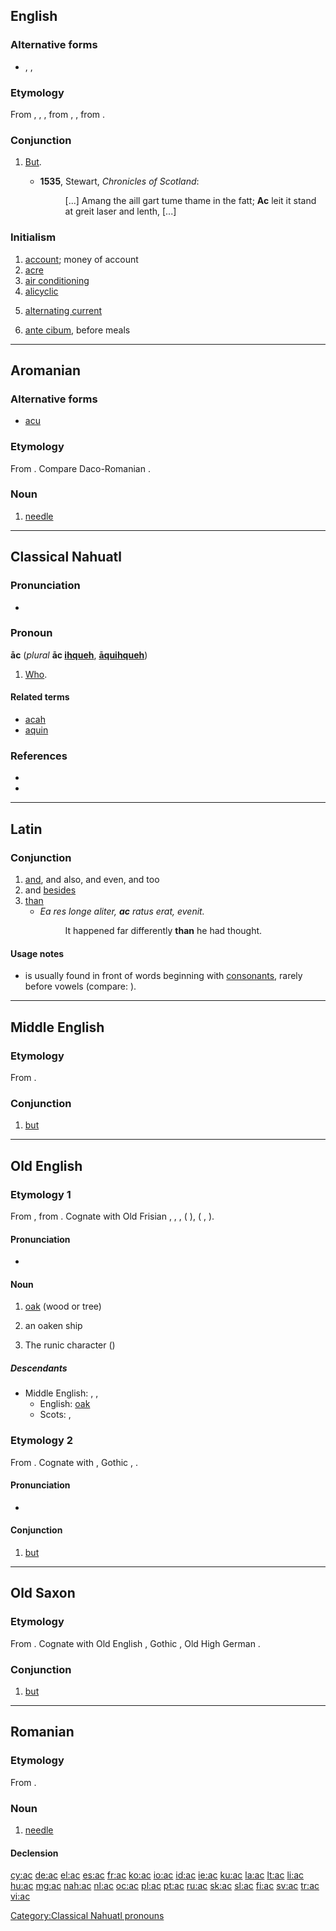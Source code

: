 {{also|Appendix:Variations of "ac"}}
==English==

===Alternative forms===
* {{l/en|oc}}, {{l/en|occ}}, {{l/en|ok}}

===Etymology===
From {{etyl|enm|en}}, {{term|ac|lang=enm}}, {{term|oc|lang=enm}}, from {{etyl|ang|en}} {{term|ac|lang=ang}}, {{term|oc||but, for, because|pos=conjunction|lang=ang}}, from {{etyl|gem-pro|en}} {{recons|ak||but, moveover|lang=gem-pro}}.

===Conjunction===
{{en-conjunction}}

# {{context|obsolete|dialectal|Scotland|lang=en}} [[but|But]].
#* '''1535''', Stewart, ''Chronicles of Scotland'':
#*: [...] Amang the aill gart tume thame in the fatt; '''Ac''' leit it stand at greit laser and lenth, [...]

===Initialism===
{{head|en|initialism}}


# [[account]]; money of account
# [[acre]]
# [[air conditioning]]
# [[alicyclic]]
# {{context|electricity|lang=en}} [[alternating current]]
# {{context|medical|lang=en}} [[ante cibum]], before meals

----

==Aromanian==

===Alternative forms===
* [[acu]]

===Etymology===
From {{etyl|la|rup}} {{term|acus|lang=la}}. Compare Daco-Romanian {{term|ac|lang=ro}}.

===Noun===
{{head|rup|noun}}

# [[needle]]

----

==Classical Nahuatl==

===Pronunciation===
* {{IPA|/aːk/|lang=nci}}

===Pronoun===
'''āc''' (''plural'' '''āc [[ihqueh]]''', '''[[aquihqueh|āquihqueh]]''')

# [[who|Who]].

====Related terms====
* [[acah]]
* [[aquin]]

===References===
* {{reference-book |author=Karttunen, Frances |year=1983 |title=An Analytical Dictionary of Nahuatl |location=Austin |publisher=University of Texas Press |pages=p. 1}}
* {{reference-book |author=Lockhart, James |year=2001 |title=Nahuatl as Written: Lessons in Older Written Nahuatl, with Copious Examples and Texts |location=Stanford |publisher=Stanford University Press |pages=p. 210}}

[[Category:Classical Nahuatl pronouns]]

----

==Latin==

===Conjunction===
{{head|la|conjunction}}

# [[and]], and also, and even, and too
# and [[besides]]
# [[than]]
#* ''Ea res longe aliter, '''ac''' ratus erat, evenit.''
#*: It happened far differently '''than''' he had thought.

====Usage notes====
* {{term||ac}} is usually found in front of words beginning with [[consonant]]s, rarely before vowels (compare: {{term|atque|lang=la}}).

----

==Middle English==

===Etymology===
From {{etyl|ang|enm}} {{term|ac|lang=ang}}.

===Conjunction===
{{head|enm|conjunction}}

# [[but]]

----

==Old English==

===Etymology 1===
From {{etyl|gem-pro|ang}} {{recons|aiks|lang=gem-pro}}, from {{etyl|ine-pro|ang}} {{recons|eiǵ-|lang=ine-pro}}. Cognate with Old Frisian {{term|ek|ēk|lang=ofs}}, {{etyl|osx|-}} {{term|ek|ēk|lang=osx}}, {{etyl|nl|-}} {{term|eik|lang=nl}}, {{etyl|goh|-}} {{term|eih|lang=goh}} ({{etyl|de|-}} {{term|Eiche|lang=de}}), {{etyl|non|-}} {{term|eik|lang=non}} ({{etyl|sv|-}} {{term|ek|lang=sv}}, {{etyl|da|-}} {{term|eg|lang=da}}).

====Pronunciation====
* {{IPA|/ɑːk/|lang=ang}}

====Noun====
{{ang-noun|head=āc|g=f|plural|[[æc#Old English|{{Latinx|ǣċ}}]]}}

# [[oak]] (wood or tree)
# {{context|poetic|lang=ang}} an oaken ship
# The runic character {{Runr|ᚪ}} ({{IPAchar|/a/}})

=====Descendants=====
* Middle English: {{l|enm|ak}}, {{l|enm|ake}}, {{l|enm|ook}}
** English: [[oak]]
** Scots: {{l|sco|aik}}, {{l|sco|ake}}

===Etymology 2===
From {{etyl|gem-pro|ang}} {{recons|ak|lang=gem-pro}}. Cognate with {{etyl|osx|-}} {{term|ac|lang=osx}}, Gothic {{term|𐌰𐌺|lang=got}}, {{etyl|goh|-}} {{term|oh|lang=goh}}.

====Pronunciation====
* {{IPA|/ɑk/|lang=ang}}

====Conjunction====
{{head|ang|conjunction}}

# [[but]]

----

==Old Saxon==

===Etymology===
From {{etyl|gem-pro|osx}} {{recons|ak|lang=gem-pro}}. Cognate with Old English {{term|ac|lang=ang}}, Gothic {{term|𐌰𐌺|lang=got}}, Old High German {{term|oh|lang=goh}}.

===Conjunction===
{{head|osx|conjunction}}

# [[but]]

----

==Romanian==

===Etymology===
From {{etyl|la|ro}} {{term|acus|lang=la}}.

===Noun===
{{ro-noun|n|ace}}

# [[needle]]

====Declension====
{{ro-noun-n|pl=ace|def=acul}}

[[cy:ac]]
[[de:ac]]
[[el:ac]]
[[es:ac]]
[[fr:ac]]
[[ko:ac]]
[[io:ac]]
[[id:ac]]
[[ie:ac]]
[[ku:ac]]
[[la:ac]]
[[lt:ac]]
[[li:ac]]
[[hu:ac]]
[[mg:ac]]
[[nah:ac]]
[[nl:ac]]
[[oc:ac]]
[[pl:ac]]
[[pt:ac]]
[[ru:ac]]
[[sk:ac]]
[[sl:ac]]
[[fi:ac]]
[[sv:ac]]
[[tr:ac]]
[[vi:ac]]